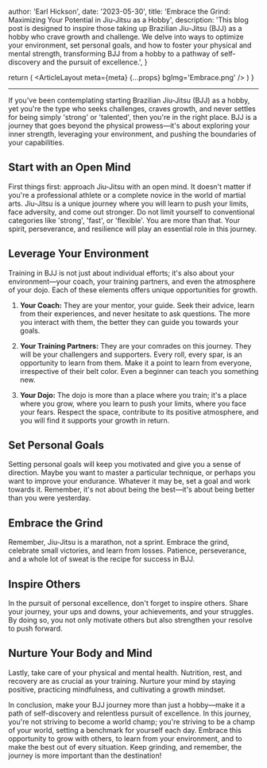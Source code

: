 
  author: 'Earl Hickson',
  date: '2023-05-30',
  title: 'Embrace the Grind: Maximizing Your Potential in Jiu-Jitsu as a Hobby',
  description: 'This blog post is designed to inspire those taking up Brazilian Jiu-Jitsu (BJJ) as a hobby who crave growth and challenge. We delve into ways to optimize your environment, set personal goals, and how to foster your physical and mental strength, transforming BJJ from a hobby to a pathway of self-discovery and the pursuit of excellence.',
}

  return (
    <ArticleLayout meta={meta} {...props} bgImg='Embrace.png' />
  )
}

---

If you've been contemplating starting Brazilian Jiu-Jitsu (BJJ) as a hobby, yet you're the type who seeks challenges, craves growth, and never settles for being simply 'strong' or 'talented', then you're in the right place. BJJ is a journey that goes beyond the physical prowess—it's about exploring your inner strength, leveraging your environment, and pushing the boundaries of your capabilities.

## Start with an Open Mind

First things first: approach Jiu-Jitsu with an open mind. It doesn't matter if you're a professional athlete or a complete novice in the world of martial arts. Jiu-Jitsu is a unique journey where you will learn to push your limits, face adversity, and come out stronger. Do not limit yourself to conventional categories like 'strong', 'fast', or 'flexible'. You are more than that. Your spirit, perseverance, and resilience will play an essential role in this journey.

## Leverage Your Environment 

Training in BJJ is not just about individual efforts; it's also about your environment—your coach, your training partners, and even the atmosphere of your dojo. Each of these elements offers unique opportunities for growth. 

1. **Your Coach:** They are your mentor, your guide. Seek their advice, learn from their experiences, and never hesitate to ask questions. The more you interact with them, the better they can guide you towards your goals.

2. **Your Training Partners:** They are your comrades on this journey. They will be your challengers and supporters. Every roll, every spar, is an opportunity to learn from them. Make it a point to learn from everyone, irrespective of their belt color. Even a beginner can teach you something new.

3. **Your Dojo:** The dojo is more than a place where you train; it's a place where you grow, where you learn to push your limits, where you face your fears. Respect the space, contribute to its positive atmosphere, and you will find it supports your growth in return.

## Set Personal Goals

Setting personal goals will keep you motivated and give you a sense of direction. Maybe you want to master a particular technique, or perhaps you want to improve your endurance. Whatever it may be, set a goal and work towards it. Remember, it's not about being the best—it's about being better than you were yesterday.

## Embrace the Grind

Remember, Jiu-Jitsu is a marathon, not a sprint. Embrace the grind, celebrate small victories, and learn from losses. Patience, perseverance, and a whole lot of sweat is the recipe for success in BJJ. 

## Inspire Others

In the pursuit of personal excellence, don't forget to inspire others. Share your journey, your ups and downs, your achievements, and your struggles. By doing so, you not only motivate others but also strengthen your resolve to push forward.

## Nurture Your Body and Mind

Lastly, take care of your physical and mental health. Nutrition, rest, and recovery are as crucial as your training. Nurture your mind by staying positive, practicing mindfulness, and cultivating a growth mindset.

In conclusion, make your BJJ journey more than just a hobby—make it a path of self-discovery and relentless pursuit of excellence. In this journey, you're not striving to become a world champ; you're striving to be a champ of your world, setting a benchmark for yourself each day. Embrace this opportunity to grow with others, to learn from your environment, and to make the best out of every situation. Keep grinding, and remember, the journey is more important than the destination!
